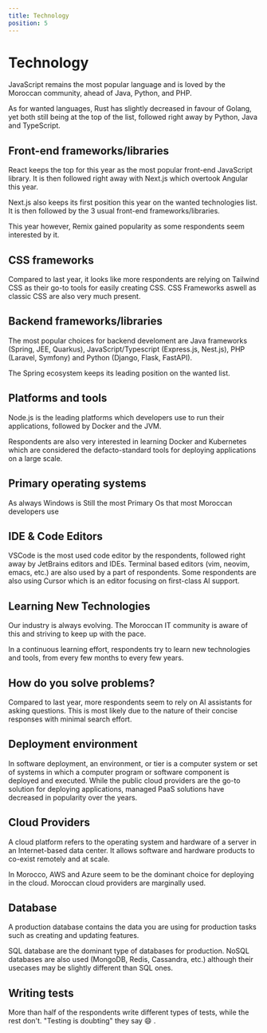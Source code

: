 ```yaml
---
title: Technology
position: 5
---
```


# Technology

JavaScript remains the most popular language and is loved by the Moroccan community, ahead of Java, Python, and PHP.

As for wanted languages, Rust has slightly decreased in favour of Golang, yet both still being at the top of the list, followed right away by Python, Java and TypeScript.

<Tabs>
  <TabItem title="Popular">
    <Chart id="tech-q-2" title={false} />
  </TabItem>
  <TabItem title="Loved ">
    <Chart id="tech-q-0" title={false} />
  </TabItem>
  <TabItem title="Wanted">
    <Chart id="tech-q-1" title={false} />
  </TabItem>
</Tabs>

## Front-end frameworks/libraries

React keeps the top for this year as the most popular front-end JavaScript library. It is then followed right away with Next.js which overtook Angular this year.

Next.js also keeps its first position this year on the wanted technologies list. It is then followed by the 3 usual front-end frameworks/libraries.

This year however, Remix gained popularity as some respondents seem interested by it.

<Tabs>
  <TabItem title="Popular">
    <Chart id="tech-q-3" title={false} />
  </TabItem>
  <TabItem title="Wanted">
    <Chart id="tech-q-4" title={false} />
  </TabItem>
</Tabs>

## CSS frameworks

Compared to last year, it looks like more respondents are relying on Tailwind CSS as their go-to tools for easily creating CSS.
CSS Frameworks aswell as classic CSS are also very much present.

<Tabs>
  <TabItem title="2024">
    <Chart id="tech-q-5" title={false} year={2024} />
  </TabItem>
  <TabItem title="2023">
    <Chart id="tech-q-5" title={false} year={2023} />
  </TabItem>
</Tabs>

## Backend frameworks/libraries

The most popular choices for backend develoment are Java frameworks (Spring, JEE, Quarkus), JavaScript/Typescript (Express.js, Nest.js), PHP (Laravel, Symfony) and Python (Django, Flask, FastAPI).

The Spring ecosystem keeps its leading position on the wanted list.

<Tabs>
  <TabItem title="Popular">
    <Chart id="tech-q-6" title={false} />
  </TabItem>
  <TabItem title="Wanted">
    <Chart id="tech-q-7" title={false} />
  </TabItem>
</Tabs>

## Platforms and tools

Node.js is the leading platforms which developers use to run their applications, followed by Docker and the JVM.

Respondents are also very interested in learning Docker and Kubernetes which are considered the defacto-standard tools for deploying applications on a large scale.

<Tabs>
  <TabItem title="Popular">
    <Chart id="tech-q-8" title={false} />
  </TabItem>
  <TabItem title="Wanted">
    <Chart id="tech-q-9" title={false} />
  </TabItem>
</Tabs>

## Primary operating systems

As always Windows is Still the most Primary Os that most Moroccan developers use

<Tabs>
  <TabItem title="2024">
    <Chart id="tech-q-10" title={false} year={2024} />
  </TabItem>
  <TabItem title="2023">
    <Chart id="tech-q-10" title={false} year={2023} />
  </TabItem>
  <TabItem title="2022">
    <Chart id="tech-q-9" title={false} year={2022} />
  </TabItem>
  <TabItem title="2021">
    <Chart id="tech-q-9" title={false} year={2021} />
  </TabItem>
</Tabs>

## IDE & Code Editors

VSCode is the most used code editor by the respondents, followed right away by JetBrains editors and IDEs. Terminal based editors (vim, neovim, emacs, etc.) are also used by a part of respondents. Some respondents are also using Cursor which is an editor focusing on first-class AI support.

<Chart id="tech-q-11" title={false} />

## Learning New Technologies

Our industry is always evolving. The Moroccan IT community is aware of this and striving to keep up with the pace.

In a continuous learning effort, respondents try to learn new technologies and tools, from every few months to every few years.

<Chart id="tech-q-12" title={false} />

## How do you solve problems?

Compared to last year, more respondents seem to rely on AI assistants for asking questions. This is most likely due to the nature of their concise responses with minimal search effort.

<Tabs>
  <TabItem title="2024">
    <Chart id="tech-q-13" title={false} year={2024} />
  </TabItem>
  <TabItem title="2023">
    <Chart id="tech-q-13" title={false} year={2023} />
  </TabItem>
</Tabs>

## Deployment environment

In software deployment, an environment, or tier is a computer system or set of systems in which a computer program or software component is deployed and executed.
While the public cloud providers are the go-to solution for deploying applications, managed PaaS solutions have decreased in popularity over the years.

<Tabs>
  <TabItem title="2024">
    <Chart id="tech-q-14" title={false} year={2024} />
  </TabItem>
  <TabItem title="2023">
    <Chart id="tech-q-14" title={false} year={2023} />
  </TabItem>
  <TabItem title="2022">
    <Chart id="tech-q-13" title={false} year={2022} />
  </TabItem>
</Tabs>

## Cloud Providers

A cloud platform refers to the operating system and hardware of a server in an Internet-based data center. It allows software and hardware products to co-exist remotely and at scale.

In Morocco, AWS and Azure seem to be the dominant choice for deploying in the cloud. Moroccan cloud providers are marginally used.

<Tabs>
  <TabItem title="2024">
    <Chart id="tech-q-15" title={false} year={2024} />
  </TabItem>
  <TabItem title="2023">
    <Chart id="tech-q-15" title={false} year={2023} />
  </TabItem>
  <TabItem title="2022">
    <Chart id="tech-q-14" title={false} year={2022} />
  </TabItem>
</Tabs>

## Database

A production database contains the data you are using for production tasks such as creating and updating features.

SQL database are the dominant type of databases for production. NoSQL databases are also used (MongoDB, Redis, Cassandra, etc.) although their usecases may be slightly different than SQL ones.

<Tabs>
  <TabItem title="2024">
    <Chart id="tech-q-16" title={false} year={2024} />
  </TabItem>
  <TabItem title="2023">
    <Chart id="tech-q-16" title={false} year={2023} />
  </TabItem>
  <TabItem title="2022">
    <Chart id="tech-q-15" title={false} year={2022} />
  </TabItem>
  <TabItem title="2021">
    <Chart id="tech-q-15" title={false} year={2021} />
  </TabItem>
</Tabs>

## Writing tests

More than half of the respondents write different types of tests, while the rest don't. "Testing is doubting" they say 😄 .

<Chart id="tech-q-17" title={false} year={2024} />
